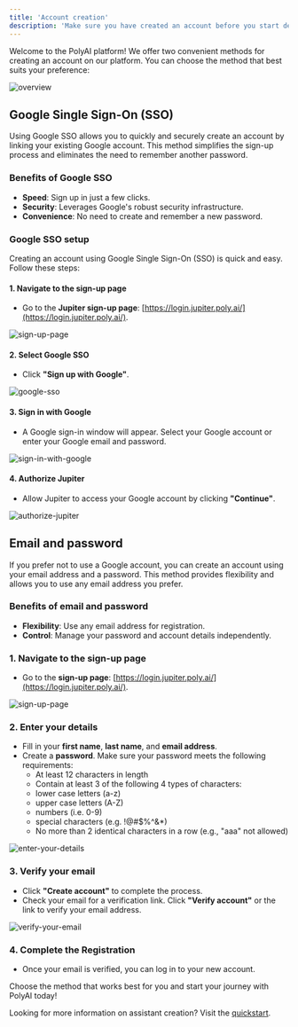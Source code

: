 ```yaml
---
title: 'Account creation'
description: 'Make sure you have created an account before you start development'
---
```


Welcome to the PolyAI platform! We offer two convenient methods for creating an account on our platform. You can choose the method that best suits your preference:

![overview](/images/02-01-01-01-overview.png)

## Google Single Sign-On (SSO)

Using Google SSO allows you to quickly and securely create an account by linking your existing Google account. This method simplifies the sign-up process and eliminates the need to remember another password.

### Benefits of Google SSO
- **Speed**: Sign up in just a few clicks.
- **Security**: Leverages Google's robust security infrastructure.
- **Convenience**: No need to create and remember a new password.

### Google SSO setup

Creating an account using Google Single Sign-On (SSO) is quick and easy. Follow these steps:

#### 1. Navigate to the sign-up page
   - Go to the **Jupiter sign-up page**: [https://login.jupiter.poly.ai/](https://login.jupiter.poly.ai/).

   ![sign-up-page](/images/02-01-02-01-sign-up-page.png)

#### 2. Select Google SSO
   - Click **"Sign up with Google"**.

   ![google-sso](/images/02-01-02-02-select-google-sso.png)

#### 3. Sign in with Google
   - A Google sign-in window will appear. Select your Google account or enter your Google email and password.

   ![sign-in-with-google](/images/02-01-02-03-sign-in-with-google.png)

#### 4. Authorize Jupiter
   - Allow Jupiter to access your Google account by clicking **"Continue"**.

   ![authorize-jupiter](/images/02-01-02-04-authorize-jupiter.png)

## Email and password

If you prefer not to use a Google account, you can create an account using your email address and a password. This method provides flexibility and allows you to use any email address you prefer.

### Benefits of email and password
- **Flexibility**: Use any email address for registration.
- **Control**: Manage your password and account details independently.

### 1. Navigate to the sign-up page
   - Go to the **sign-up page**: [https://login.jupiter.poly.ai/](https://login.jupiter.poly.ai/).

   ![sign-up-page](/images/02-01-03-01-sign-up-page.png)

### 2. Enter your details
   - Fill in your **first name**, **last name**, and **email address**.
   - Create a **password**. Make sure your password meets the following requirements:
     - At least 12 characters in length
     - Contain at least 3 of the following 4 types of characters:
     - lower case letters (a-z)
     - upper case letters (A-Z)
     - numbers (i.e. 0-9)
     - special characters (e.g. !@#$%^&*)
     - No more than 2 identical characters in a row (e.g., "aaa" not allowed)

   ![enter-your-details](/images/02-01-03-02-enter-your-details.png)

### 3. Verify your email
   - Click **"Create account"** to complete the process.
   - Check your email for a verification link. Click **"Verify account"** or the link to verify your email address.

   ![verify-your-email](/images/02-01-03-03-verify-your-email.png)

### 4. Complete the Registration
   - Once your email is verified, you can log in to your new account.

Choose the method that works best for you and start your journey with PolyAI today!

Looking for more information on assistant creation? Visit the [quickstart](quickstart).
